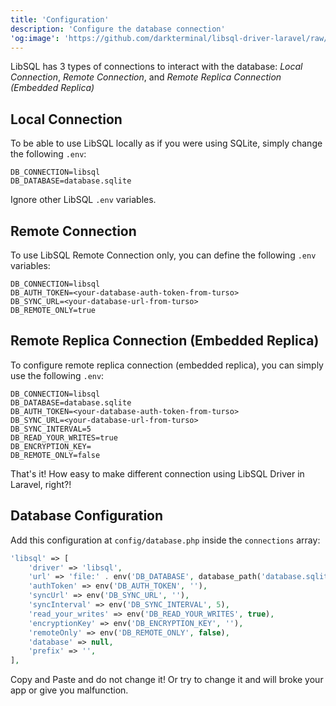 ```yaml
---
title: 'Configuration'
description: 'Configure the database connection'
'og:image': 'https://github.com/darkterminal/libsql-driver-laravel/raw/main/art/libsql-driver-laravel.png'
---
```


LibSQL has 3 types of connections to interact with the database: _Local Connection_, _Remote Connection_, and _Remote Replica Connection (Embedded Replica)_

## Local Connection

To be able to use LibSQL locally as if you were using SQLite, simply change the following `.env`:
```env
DB_CONNECTION=libsql
DB_DATABASE=database.sqlite
```

Ignore other LibSQL `.env` variables.

## Remote Connection

To use LibSQL Remote Connection only, you can define the following `.env` variables:
```env
DB_CONNECTION=libsql
DB_AUTH_TOKEN=<your-database-auth-token-from-turso>
DB_SYNC_URL=<your-database-url-from-turso>
DB_REMOTE_ONLY=true
```

## Remote Replica Connection (Embedded Replica)

To configure remote replica connection (embedded replica), you can simply use the following `.env`:
```env
DB_CONNECTION=libsql
DB_DATABASE=database.sqlite
DB_AUTH_TOKEN=<your-database-auth-token-from-turso>
DB_SYNC_URL=<your-database-url-from-turso>
DB_SYNC_INTERVAL=5
DB_READ_YOUR_WRITES=true
DB_ENCRYPTION_KEY=
DB_REMOTE_ONLY=false
```

That's it! How easy to make different connection using LibSQL Driver in Laravel, right?!

## Database Configuration

Add this configuration at `config/database.php` inside the `connections` array:

```php
'libsql' => [
    'driver' => 'libsql',
    'url' => 'file:' . env('DB_DATABASE', database_path('database.sqlite')),
    'authToken' => env('DB_AUTH_TOKEN', ''),
    'syncUrl' => env('DB_SYNC_URL', ''),
    'syncInterval' => env('DB_SYNC_INTERVAL', 5),
    'read_your_writes' => env('DB_READ_YOUR_WRITES', true),
    'encryptionKey' => env('DB_ENCRYPTION_KEY', ''),
    'remoteOnly' => env('DB_REMOTE_ONLY', false),
    'database' => null,
    'prefix' => '',
],
```

<Note>Copy and Paste and do not change it! Or try to change it and will broke your app or give you malfunction.</Note>
